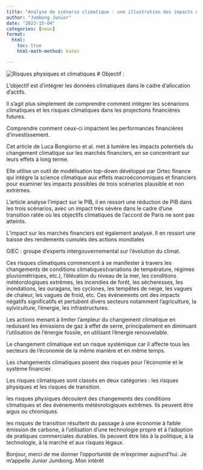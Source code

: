 ```yaml
---
title: "Analyse de scénario climatique : une illustration des impacts économiques et sur les marchés financiers à long terme potentiels."
author: "Jumbong Junior"
date: "2023-15-04"
categories: [news]
format:
  html:
    toc: true
    html-math-method: katex

---
```


![Risques physiques et climatiques](risquePhysique.png)
# Objectif :

L'objectif est d'intégrer les données climatiques dans le cadre d'allocation d'actifs.

Il s'agit plus simplement de comprendre comment intégrer les scénarions climatiques et les risques climatiques dans les projections financières futures.

Comprendre comment ceux-ci impactent les performances financières d'investissement.

Cet article de Luca Bongiorno et al. met à lumière les impacts potentiels du changement climatique sur les marchés financiers, en se concentrant sur leurs effets à long terme.

Elle utilise un outil de modélisation top-down dévéloppé par Ortec finance qui intégre la science climatique aux effets macroéconomiques et financiers pour examiner les impacts possibles de trois scénarios plausible et non extrèmes.

L'article analyse l'impact sur le PIB, il en ressort une réduction de PIB dans les trois scénarios, avec un impact très sévère dans le cadre d'une transition ratée où les objectifs climatiques de l'accord de Paris ne sont pas atteints.

L'impact sur les marchés financiers est également analysé. Il en ressort une baisse des rendements cumulés des actions mondiales

GIEC : groupe d'experts intergouvernemental sur l'évolution du climat.

Ces risques climatiques commencent à se manifester à travers les changements de conditions climatiques(variations de température, régimes pluviométriques, etc.), l'élévation du niveau de la mer, les conditions météorologiques extrêmes, les incendies de forêt, les sécheresses, les inondations, les ouragans, les cyclones, les tempêtes de neige, les vagues de chaleur, les vagues de froid, etc. Ces événements ont des impacts négatifs significatifs et pertubent divers secteurs notamment l'agriculture, la sylviculture, l'énergie, les infrastructures.

Les actions menant à limiter l'ampleur du changement climatique en reduisant les émissions de gaz à effet de serre, principalement en diminuant l'utilisation de l'énergie fossile, en utilisant l'énergie renouvelable.

Le changement climatique est un risque systémique car il affecte tous les secteurs de l'économie de la même manière et en même temps.

Les changements climatiques posent des risques pour l'économie et le système financier.

Les risques climatiques sont classés en deux catégories : les risques physiques et les risques de transition.

les risques physiques découlent des changements des conditions climatiques et des événements météorologiques extrêmes. Ils peuvent être aigus ou chroniques. 

les risques de transition résultent du passage à une économie à faible émission de carbone, à l'utilisation d'une technologie propre et à l'adoption de pratiques commerciales durables. Ils peuvent être liés à la politique, à la technologie, à la marché et aux risques légaux.

Bonjour, merci de me donner l'opportunité de m'exprimer aujourd'hui. Je m'appelle Junior Jumbong. Mon intérêt 